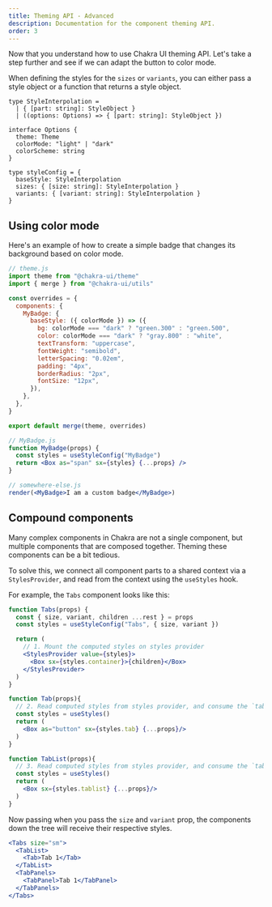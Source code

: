 ```yaml
---
title: Theming API - Advanced
description: Documentation for the component theming API.
order: 3
---
```


Now that you understand how to use Chakra UI theming API. Let's take a step
further and see if we can adapt the button to color mode.

When defining the styles for the `sizes` or `variants`, you can either pass a
style object or a function that returns a style object.

```tsx live=false
type StyleInterpolation =
  | { [part: string]: StyleObject }
  | ((options: Options) => { [part: string]: StyleObject })

interface Options {
  theme: Theme
  colorMode: "light" | "dark"
  colorScheme: string
}

type styleConfig = {
  baseStyle: StyleInterpolation
  sizes: { [size: string]: StyleInterpolation }
  variants: { [variant: string]: StyleInterpolation }
}
```

## Using color mode

Here's an example of how to create a simple badge that changes its background
based on color mode.

```jsx live=false
// theme.js
import theme from "@chakra-ui/theme"
import { merge } from "@chakra-ui/utils"

const overrides = {
  components: {
    MyBadge: {
      baseStyle: ({ colorMode }) => ({
        bg: colorMode === "dark" ? "green.300" : "green.500",
        color: colorMode === "dark" ? "gray.800" : "white",
        textTransform: "uppercase",
        fontWeight: "semibold",
        letterSpacing: "0.02em",
        padding: "4px",
        borderRadius: "2px",
        fontSize: "12px",
      }),
    },
  },
}

export default merge(theme, overrides)

// MyBadge.js
function MyBadge(props) {
  const styles = useStyleConfig("MyBadge")
  return <Box as="span" sx={styles} {...props} />
}

// somewhere-else.js
render(<MyBadge>I am a custom badge</MyBadge>)
```

## Compound components

Many complex components in Chakra are not a single component, but multiple
components that are composed together. Theming these components can be a bit
tedious.

To solve this, we connect all component parts to a shared context via a
`StylesProvider`, and read from the context using the `useStyles` hook.

For example, the `Tabs` component looks like this:

```jsx live=false
function Tabs(props) {
  const { size, variant, children ...rest } = props
  const styles = useStyleConfig("Tabs", { size, variant })

  return (
    // 1. Mount the computed styles on styles provider
    <StylesProvider value={styles}>
      <Box sx={styles.container}>{children}</Box>
    </StylesProvider>
  )
}

function Tab(props){
  // 2. Read computed styles from styles provider, and consume the `tab` styles
  const styles = useStyles()
  return (
    <Box as="button" sx={styles.tab} {...props}/>
  )
}

function TabList(props){
  // 3. Read computed styles from styles provider, and consume the `tablist` styles
  const styles = useStyles()
  return (
    <Box sx={styles.tablist} {...props}/>
  )
}
```

Now passing when you pass the `size` and `variant` prop, the components down the
tree will receive their respective styles.

```jsx live=false
<Tabs size="sm">
  <TabList>
    <Tab>Tab 1</Tab>
  </TabList>
  <TabPanels>
    <TabPanel>Tab 1</TabPanel>
  </TabPanels>
</Tabs>
```
